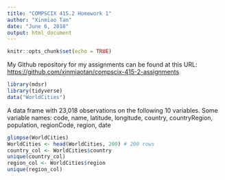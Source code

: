 ```yaml
---
title: "COMPSCIX 415.2 Homework 1"
author: "Xinmiao Tan"
date: "June 6, 2018"
output: html_document
---
```


```r
knitr::opts_chunk$set(echo = TRUE)
```

My Github repository for my assignments can be found at this URL: [https://github.com/xinmiaotan/compscix-415-2-assignments](https://github.com/xinmiaotan/compscix-415-2-assignments)


```r
library(mdsr) 
library(tidyverse)
data("WorldCities")
```

A data frame with 23,018 observations on the following 10 variables.
Some variable names: code, name, latitude, longitude, country, countryRegion, population, regionCode, region, date

```r
glimpse(WorldCities)
WorldCities <- head(WorldCities, 200) # 200 rows
country_col <- WorldCities$country
unique(country_col)
region_col <- WorldCities$region
unique(region_col)
```

